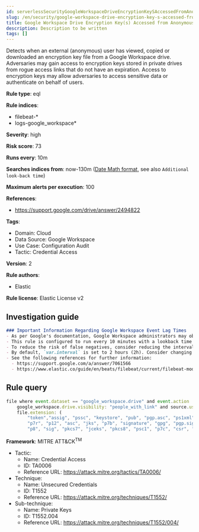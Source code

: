 ```yaml
---
id: serverlessSecurityGoogleWorkspaceDriveEncryptionKeySAccessedFromAnonymousUser
slug: /en/security/google-workspace-drive-encryption-key-s-accessed-from-anonymous-user
title: Google Workspace Drive Encryption Key(s) Accessed from Anonymous User
description: Description to be written
tags: []
---
```


<div id="google-workspace-drive-encryption-key-s-accessed-from-anonymous-user"></div>

Detects when an external (anonymous) user has viewed, copied or downloaded an encryption key file from a Google Workspace drive. Adversaries may gain access to encryption keys stored in private drives from rogue access links that do not have an expiration. Access to encryption keys may allow adversaries to access sensitive data or authenticate on behalf of users.

**Rule type**: eql

**Rule indices**: 

* filebeat-*
* logs-google_workspace*

**Severity**: high

**Risk score**: 73

**Runs every**: 10m

**Searches indices from**: now-130m ([Date Math format](((ref))/common-options.html#date-math), see also <DocLink id="serverlessSecurityRulesUiCreate" section="set-the-rules-schedule">`Additional look-back time`</DocLink>)

**Maximum alerts per execution**: 100

**References**: 

* https://support.google.com/drive/answer/2494822

**Tags**: 

* Domain: Cloud
* Data Source: Google Workspace
* Use Case: Configuration Audit
* Tactic: Credential Access

**Version**: 2

**Rule authors**: 

* Elastic

**Rule license**: Elastic License v2

## Investigation guide

```markdown
### Important Information Regarding Google Workspace Event Lag Times
- As per Google's documentation, Google Workspace administrators may observe lag times ranging from minutes up to 3 days between the time of an event's occurrence and the event being visible in the Google Workspace admin/audit logs.
- This rule is configured to run every 10 minutes with a lookback time of 130 minutes.
- To reduce the risk of false negatives, consider reducing the interval that the Google Workspace (formerly G Suite) Filebeat module polls Google's reporting API for new events.
- By default, `var.interval` is set to 2 hours (2h). Consider changing this interval to a lower value, such as 10 minutes (10m).
- See the following references for further information:
  - https://support.google.com/a/answer/7061566
  - https://www.elastic.co/guide/en/beats/filebeat/current/filebeat-module-google_workspace.html
```

## Rule query

```js
file where event.dataset == "google_workspace.drive" and event.action : ("copy", "view", "download") and
    google_workspace.drive.visibility: "people_with_link" and source.user.email == "" and
    file.extension: (
        "token","assig", "pssc", "keystore", "pub", "pgp.asc", "ps1xml", "pem", "gpg.sig", "der", "key",
        "p7r", "p12", "asc", "jks", "p7b", "signature", "gpg", "pgp.sig", "sst", "pgp", "gpgz", "pfx", "crt",
        "p8", "sig", "pkcs7", "jceks", "pkcs8", "psc1", "p7c", "csr", "cer", "spc", "ps2xml")

```

**Framework**: MITRE ATT&CK<sup>TM</sup>

* Tactic:
    * Name: Credential Access
    * ID: TA0006
    * Reference URL: https://attack.mitre.org/tactics/TA0006/
* Technique:
    * Name: Unsecured Credentials
    * ID: T1552
    * Reference URL: https://attack.mitre.org/techniques/T1552/
* Sub-technique:
    * Name: Private Keys
    * ID: T1552.004
    * Reference URL: https://attack.mitre.org/techniques/T1552/004/

